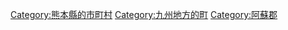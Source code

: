 {{Commonscat|Oguni, Kumamoto}}
{{Catmore}}

{{DEFAULTSORT:Oguni}}
[[Category:熊本縣的市町村|Category:熊本縣的市町村]]
[[Category:九州地方的町|Category:九州地方的町]]
[[Category:阿蘇郡|Category:阿蘇郡]]